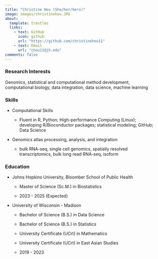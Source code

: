 ```yaml
---
title: "Christine Hou (She/her/hers)"
image: images/christinehou.JPG
about:
  template: trestles
  links:
    - text: GitHub
      icon: github
      url: "https://github.com/christinehou11"
    - text: Email
      url: "chou11@jh.edu" 
comments: false
---
```


::: column-body
### Research Interests

Genomics, statistical and computational method development, computational biology, data integration, data science, machine learning

### Skills

-   Computational Skills

    -   Fluent in R, Python; High-performance Computing (Linux); developing R/Bioconductor packages; statistical modeling; GitHub; Data Science

-   Genomics atlas processing, analysis, and integration

    -   bulk RNA-seq, single cell genomics, spatially resolved transcriptomics, bulk long read RNA-seq, isoform

### Education

-   Johns Hopkins University, Bloomber School of Public Health

    -   Master of Science (Sc.M.) in Biostatistics

    -   2023 - 2025 (Expected)

-   University of Wisconsin - Madison

    -   Bachelor of Science (B.S.) in Data Science

    -   Bachelor of Science (B.S.) in Statistics

    -   University Certificate (UCrt) in Mathematics

    -   University Certificate (UCrt) in East Asian Studies

    -   2019 - 2023
:::
